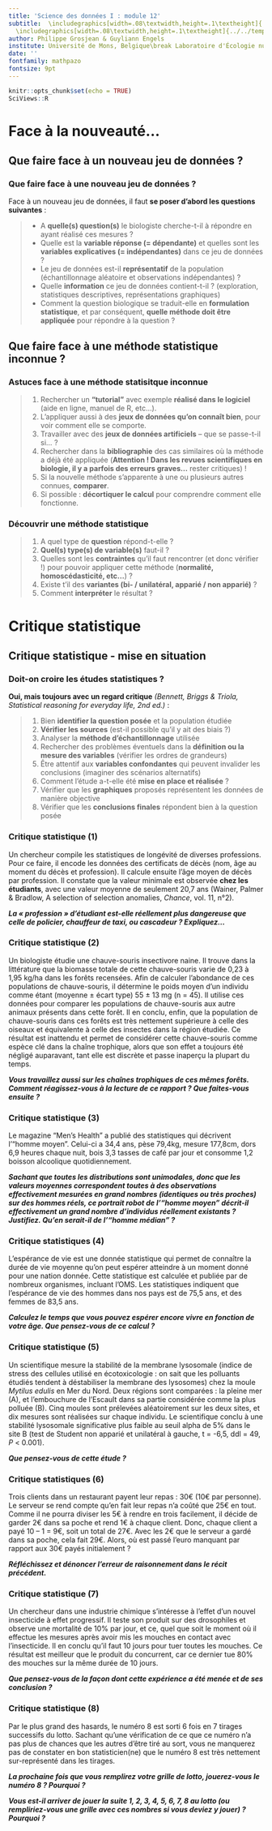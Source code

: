 ```yaml
---
title: 'Science des données I : module 12'
subtitle:  \includegraphics[width=.08\textwidth,height=.1\textheight]{../../template/biodatascience.png}
  \includegraphics[width=.08\textwidth,height=.1\textheight]{../../template/SciViews-logo.pdf} \vfill Critique statistique
author: Philippe Grosjean & Guyliann Engels 
institute: Université de Mons, Belgique\break Laboratoire d'Écologie numérique\break \includegraphics[width=.08\textwidth,height=.1\textheight]{../../template/EcoNum-logo.pdf} \break \url{https://wp.sciviews.org} \break \url{sdd@sciviews.org}
date: ''
fontfamily: mathpazo
fontsize: 9pt
---
```


```r
knitr::opts_chunk$set(echo = TRUE)
SciViews::R
```

# Face à la nouveauté...

## Que faire face à un nouveau jeu de données ?

### Que faire face à une nouveau jeu de données ?

\note{This is a comment not displayed in the slide, except if you use
\setbeameroption{show notes}
\setbeamertemplate{note page}[plain]}

Face à un nouveau jeu de données, il faut **se poser d’abord les questions suivantes** :

> - A **quelle(s) question(s)** le biologiste cherche-t-il à répondre en ayant réalisé ces mesures ?
> - Quelle est la **variable réponse (= dépendante)** et quelles sont les **variables explicatives (= indépendantes)** dans ce jeu de données ?
> - Le jeu de données est-il **représentatif** de la population (échantillonnage aléatoire et observations indépendantes) ?
> - Quelle **information** ce jeu de données contient-t-il ? (exploration, statistiques descriptives, représentations graphiques)
> - Comment la question biologique se traduit-elle en **formulation statistique**, et par conséquent, **quelle méthode doit être appliquée** pour répondre à la question ?

## Que faire face à une méthode statistique inconnue ?

### Astuces face à une méthode statisitque inconnue

> 1. Rechercher un **"tutorial"** avec exemple **réalisé dans le logiciel** (aide en ligne, manuel de R, etc...).
> 2. L’appliquer aussi à des **jeux de données qu’on connaît bien**, pour voir comment elle se comporte.
> 3. Travailler avec des **jeux de données artificiels** – que se passe-t-il si... ?
> 4. Rechercher dans la **bibliographie** des cas similaires où la méthode a déjà été appliquée (**Attention ! Dans les revues scientifiques en biologie, il y a parfois des erreurs graves...** rester critiques) !
> 5. Si la nouvelle méthode s’apparente à une ou plusieurs autres connues, **comparer**.
> 6. Si possible : **décortiquer le calcul** pour comprendre comment elle fonctionne.

### Découvrir une méthode statistique

> 1. A quel type de **question** répond-t-elle ?
> 2. **Quel(s) type(s) de variable(s)** faut-il ?
> 3. Quelles sont les **contraintes** qu’il faut rencontrer (et donc vérifier !) pour pouvoir appliquer cette méthode (**normalité, homoscédasticité, etc...**) ?
> 4. Existe t’il des **variantes (bi- / unilatéral, apparié / non apparié)** ?
> 5. Comment **interpréter** le résultat ?

# Critique statistique

## Critique statistique - mise en situation

### Doit-on croire les études statistiques ?

**Oui, mais toujours avec un regard critique** _(Bennett, Briggs & Triola, Statistical reasoning for everyday life, 2nd ed.)_ :

> 1. Bien **identifier la question posée** et la population étudiée
> 2. **Vérifier les sources** (est-il possible qu’il y ait des biais ?)
> 3. Analyser la **méthode d’échantillonnage** utilisée
> 4. Rechercher des problèmes éventuels dans la **définition ou la mesure des variables** (vérifier les ordres de grandeurs)
> 5. Être attentif aux **variables confondantes** qui peuvent invalider les conclusions (imaginer des scénarios alternatifs)
> 6. Comment l’étude a-t-elle été **mise en place et réalisée** ?
> 7. Vérifier que les **graphiques** proposés représentent les données de
manière objective
> 8. Vérifier que les **conclusions finales** répondent bien à la question posée

\note{
Demander d'abord aux étudiants de réfléchir à la question par eux-même.
}

### Critique statistique (1)

Un chercheur compile les statistiques de longévité de diverses professions. Pour ce faire, il encode les données des certificats de décès (nom, âge au moment du décès et profession). Il calcule ensuite l’âge moyen de décès par profession. Il constate que la valeur minimale est observée **chez les étudiants**, avec une valeur moyenne de seulement 20,7 ans (Wainer, Palmer & Bradlow, A selection of selection anomalies, _Chance_, vol. 11, n°2).

\hfill

**_La « profession » d’étudiant est-elle réellement plus dangereuse que celle de policier, chauffeur de taxi, ou cascadeur ? Expliquez..._**

### Critique statistique (2)

Un biologiste étudie une chauve-souris insectivore naine. Il trouve dans la littérature que la biomasse totale de cette chauve-souris varie de 0,23 à 1,95 kg/ha dans les forêts recensées. Afin de calculer l'abondance de ces populations de chauve-souris, il détermine le poids moyen d’un individu comme étant (moyenne ± écart type) 55 ± 13 mg (n = 45). Il utilise ces données pour comparer les populations de chauve-souris aux autre animaux présents dans cette forêt. Il en conclu, enfin, que la population de chauve-souris dans ces forêts est très nettement supérieure à celle des oiseaux et équivalente à celle des insectes dans la région étudiée. Ce résultat est inattendu et permet de considérer cette chauve-souris comme espèce clé dans la chaîne trophique, alors que son effet a toujours été négligé auparavant, tant elle est discrète et passe inaperçu la plupart du temps.

\hfill

**_Vous travaillez aussi sur les chaînes trophiques de ces mêmes forêts. Comment réagissez-vous à la lecture de ce rapport ? Que faites-vous ensuite ?_**

### Critique statistique (3)

Le magazine "Men’s Health" a publié des statistiques qui décrivent l’"homme moyen". Celui-ci a 34,4 ans, pèse 79,4kg, mesure 177,8cm, dors 6,9 heures chaque nuit, bois 3,3 tasses de café par jour et consomme 1,2 boisson alcoolique quotidiennement.

\hfill

**_Sachant que toutes les distributions sont unimodales, donc que les valeurs moyennes correspondent toutes à des observations effectivement mesurées en grand nombres (identiques ou très proches) sur des hommes réels, ce portrait robot de l’"homme moyen" décrit-il effectivement un grand nombre d’individus réellement existants ? Justifiez. Qu’en serait-il de l’"homme médian" ?_**

### Critique statistiques (4)

L'espérance de vie est une donnée statistique qui permet de connaître la durée de vie moyenne qu'on peut espérer atteindre à un moment donné pour une nation donnée. Cette statistique est calculée et publiée par de nombreux organismes, incluant l'OMS. Les statistiques indiquent que l’espérance de vie des hommes dans nos pays est de 75,5 ans, et des femmes de 83,5 ans.

\hfill

**_Calculez le temps que vous pouvez espérer encore vivre en fonction de votre âge. Que pensez-vous de ce calcul ?_**

### Critique statistique (5)

Un scientifique mesure la stabilité de la membrane lysosomale (indice de stress des cellules utilisé en écotoxicologie : on sait que les polluants étudiés tendent à déstabiliser la membrane des lysosomes) chez la moule _Mytilus edulis_ en Mer du Nord. Deux régions sont comparées : la pleine mer (A), et l’embouchure de l’Escault dans sa partie considérée comme la plus polluée (B). Cinq moules sont prélevées aléatoirement sur les deux sites, et dix mesures sont réalisées sur chaque individu. Le scientifique conclu à une stabilité lysosomale significative plus faible au seuil alpha de 5% dans le site B (test de Student non apparié et unilatéral à gauche, t = -6,5, ddl = 49, *P* < 0.001).

\hfill

**_Que pensez-vous de cette étude ?_**

### Critique statistiques (6)

Trois clients dans un restaurant payent leur repas : 30€ (10€ par personne). Le serveur se rend compte qu’en fait leur repas n’a coûté que 25€ en tout. Comme il ne pourra diviser les 5€ à rendre en trois facilement, il décide de garder 2€ dans sa poche et rend 1€ à chaque client. Donc, chaque client a payé 10 – 1 = 9€, soit un total de 27€. Avec les 2€ que le serveur a gardé dans sa poche, cela fait 29€. Alors, où est passé l’euro manquant par rapport aux 30€ payés initialement ?

\hfill

**_Réfléchissez et dénoncer l’erreur de raisonnement dans le récit précédent._**

### Critique statistique (7)

Un chercheur dans une industrie chimique s’intéresse à l’effet d’un nouvel insecticide à effet progressif. Il teste son produit sur des drosophiles et observe une mortalité de 10% par jour, et ce, quel que soit le moment où il effectue les mesures après avoir mis les mouches en contact avec l’insecticide. Il en conclu qu’il faut 10 jours pour tuer toutes les mouches. Ce résultat est meilleur que le produit du concurrent, car ce dernier tue 80% des mouches sur la même durée de 10 jours.

\hfill

**_Que pensez-vous de la façon dont cette expérience a été menée et de ses conclusion ?_**

### Critique statistique (8)

Par le plus grand des hasards, le numéro 8 est sorti 6 fois en 7 tirages successifs du lotto. Sachant qu’une vérification de ce que ce numéro n’a pas plus de chances que les autres d’être tiré au sort, vous ne manquerez pas de constater en bon statisticien(ne) que le numéro 8 est très nettement sur-représenté dans les tirages.

\hfill

**_La prochaine fois que vous remplirez votre grille de lotto, jouerez-vous le numéro 8 ? Pourquoi ?_**

\hfill

**_Vous est-il arriver de jouer la suite 1, 2, 3, 4, 5, 6, 7, 8 au lotto (ou rempliriez-vous une grille avec ces nombres si vous deviez y jouer) ? Pourquoi ?_**
